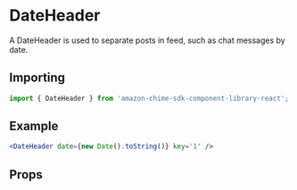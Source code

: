 

# DateHeader
 
A DateHeader is used to separate posts in feed, such as chat messages by date. 

## Importing

```javascript
import { DateHeader } from 'amazon-chime-sdk-component-library-react';
```

## Example

<Preview>
  <ThemeProvider theme={lightTheme}>
  <GlobalStyles/>
    <Flex css="background-color: #e4e9f2">
      <DateHeader date={new Date().toString()} />
    </Flex>
  </ThemeProvider>
</Preview>


```jsx
<DateHeader date={new Date().toString()} key='1' />
```

## Props

<Props of={DateHeader} />